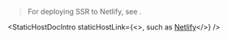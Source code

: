 
> For deploying SSR to Netlify, see <Link href="/netlify-functions" />.

<StaticHostDocIntro
  staticHostLink={<>, such as <a href="https://www.netlify.com/">Netlify</a></>}
/>

<StaticHostDocOutro />
